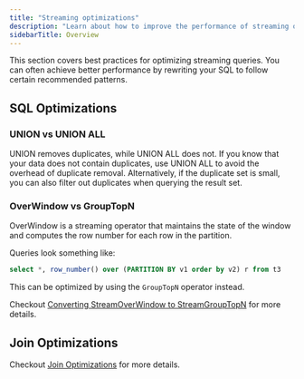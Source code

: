 ```yaml
---
title: "Streaming optimizations"
description: "Learn about how to improve the performance of streaming queries by rewriting them using specific patterns."
sidebarTitle: Overview
---
```


This section covers best practices for optimizing streaming queries.
You can often achieve better performance by rewriting your SQL to follow certain recommended patterns.

## SQL Optimizations

### UNION vs UNION ALL

UNION removes duplicates, while UNION ALL does not.
If you know that your data does not contain duplicates, use UNION ALL to avoid the overhead of duplicate removal.
Alternatively, if the duplicate set is small, you can also filter out duplicates when querying the result set.

### OverWindow vs GroupTopN

OverWindow is a streaming operator that maintains the state of the window and computes the row number for each row in the partition.

Queries look something like:
```sql
select *, row_number() over (PARTITION BY v1 order by v2) r from t3
```

This can be optimized by using the `GroupTopN` operator instead.

Checkout [Converting StreamOverWindow to StreamGroupTopN](/processing/sql/top-n-by-group#converting-streamoverwindow-to-streamgrouptopn) for more details.

## Join Optimizations

Checkout [Join Optimizations](/processing/sql/joins#converting-dimension-table-joins-to-process-time-joins) for more details.
